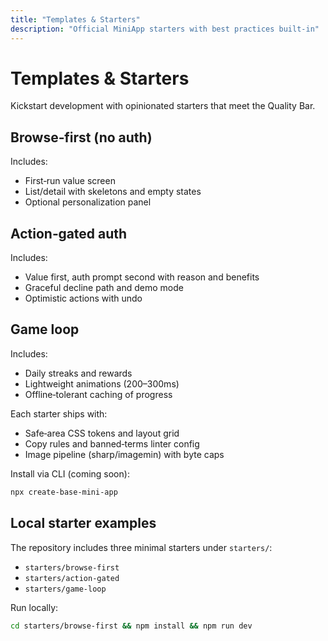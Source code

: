 ```yaml
---
title: "Templates & Starters"
description: "Official MiniApp starters with best practices built-in"
---
```


# Templates & Starters

Kickstart development with opinionated starters that meet the Quality Bar.

## Browse‑first (no auth)

Includes:

- First‑run value screen
- List/detail with skeletons and empty states
- Optional personalization panel

## Action‑gated auth

Includes:

- Value first, auth prompt second with reason and benefits
- Graceful decline path and demo mode
- Optimistic actions with undo

## Game loop

Includes:

- Daily streaks and rewards
- Lightweight animations (200–300ms)
- Offline‑tolerant caching of progress

Each starter ships with:

- Safe‑area CSS tokens and layout grid
- Copy rules and banned‑terms linter config
- Image pipeline (sharp/imagemin) with byte caps

Install via CLI (coming soon):

```bash
npx create-base-mini-app
```

## Local starter examples

The repository includes three minimal starters under `starters/`:

- `starters/browse-first`
- `starters/action-gated`
- `starters/game-loop`

Run locally:

```bash
cd starters/browse-first && npm install && npm run dev
```

